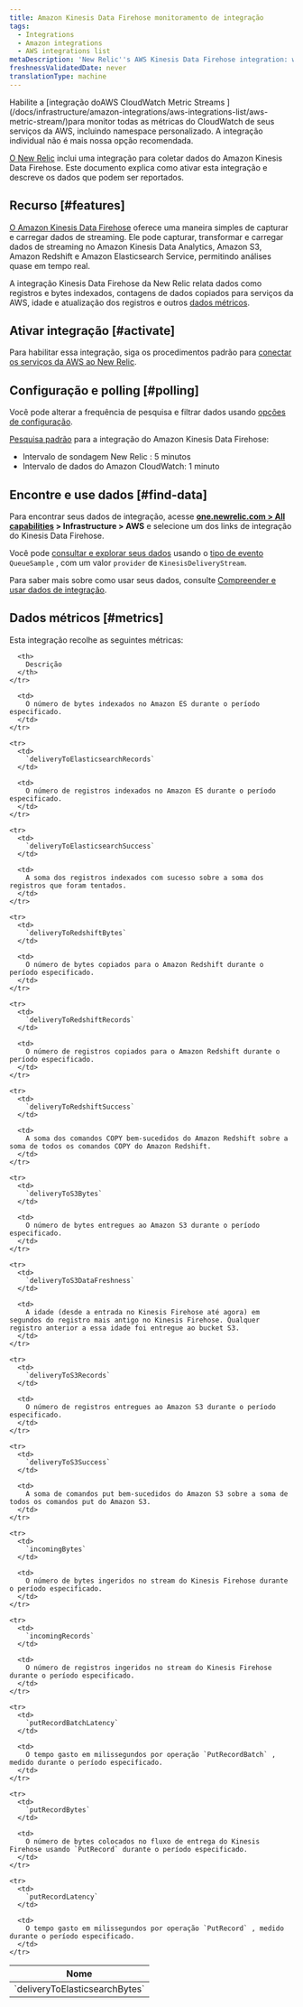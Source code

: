 ```yaml
---
title: Amazon Kinesis Data Firehose monitoramento de integração
tags:
  - Integrations
  - Amazon integrations
  - AWS integrations list
metaDescription: 'New Relic''s AWS Kinesis Data Firehose integration: what data it reports, and how to enable it.'
freshnessValidatedDate: never
translationType: machine
---
```


<Callout variant="important">
  Habilite a [integração doAWS CloudWatch Metric Streams ](/docs/infrastructure/amazon-integrations/aws-integrations-list/aws-metric-stream/)para monitor todas as métricas do CloudWatch de seus serviços da AWS, incluindo namespace personalizado. A integração individual não é mais nossa opção recomendada.
</Callout>

[O New Relic](/docs/infrastructure/integrations-getting-started/getting-started/introduction-infrastructure-integrations) inclui uma integração para coletar dados do Amazon Kinesis Data Firehose. Este documento explica como ativar esta integração e descreve os dados que podem ser reportados.

## Recurso [#features]

[O Amazon Kinesis Data Firehose](https://aws.amazon.com/kinesis/firehose/) oferece uma maneira simples de capturar e carregar dados de streaming. Ele pode capturar, transformar e carregar dados de streaming no Amazon Kinesis Data Analytics, Amazon S3, Amazon Redshift e Amazon Elasticsearch Service, permitindo análises quase em tempo real.

A integração Kinesis Data Firehose da New Relic relata dados como registros e bytes indexados, contagens de dados copiados para serviços da AWS, idade e atualização dos registros e outros [dados métricos](#metrics).

## Ativar integração [#activate]

Para habilitar essa integração, siga os procedimentos padrão para [conectar os serviços da AWS ao New Relic](/docs/infrastructure/infrastructure-integrations/getting-started/connect-aws-integrations-infrastructure).

## Configuração e polling [#polling]

Você pode alterar a frequência de pesquisa e filtrar dados usando [opções de configuração](/docs/integrations/new-relic-integrations/getting-started/configure-polling-frequency-data-collection-cloud-integrations).

[Pesquisa padrão](/docs/infrastructure/amazon-integrations/aws-integrations-list/aws-polling-intervals-infrastructure-integrations) para a integração do Amazon Kinesis Data Firehose:

* Intervalo de sondagem New Relic : 5 minutos
* Intervalo de dados do Amazon CloudWatch: 1 minuto

## Encontre e use dados [#find-data]

Para encontrar seus dados de integração, acesse <DoNotTranslate>**[one.newrelic.com > All capabilities](https://one.newrelic.com/all-capabilities) > Infrastructure > AWS**</DoNotTranslate> e selecione um dos links de integração do Kinesis Data Firehose.

Você pode [consultar e explorar seus dados](/docs/using-new-relic/data/understand-data/query-new-relic-data) usando o [tipo de evento](/docs/data-apis/understand-data/new-relic-data-types/#event-data) `QueueSample` , com um valor `provider` de `KinesisDeliveryStream`.

Para saber mais sobre como usar seus dados, consulte [Compreender e usar dados de integração](/docs/infrastructure/integrations/find-use-infrastructure-integration-data).

## Dados métricos [#metrics]

Esta integração recolhe as seguintes métricas:

<table>
  <thead>
    <tr>
      <th style={{ width: "315" }}>
        Nome
      </th>

      <th>
        Descrição
      </th>
    </tr>
  </thead>

  <tbody>
    <tr>
      <td>
        `deliveryToElasticsearchBytes`
      </td>

      <td>
        O número de bytes indexados no Amazon ES durante o período especificado.
      </td>
    </tr>

    <tr>
      <td>
        `deliveryToElasticsearchRecords`
      </td>

      <td>
        O número de registros indexados no Amazon ES durante o período especificado.
      </td>
    </tr>

    <tr>
      <td>
        `deliveryToElasticsearchSuccess`
      </td>

      <td>
        A soma dos registros indexados com sucesso sobre a soma dos registros que foram tentados.
      </td>
    </tr>

    <tr>
      <td>
        `deliveryToRedshiftBytes`
      </td>

      <td>
        O número de bytes copiados para o Amazon Redshift durante o período especificado.
      </td>
    </tr>

    <tr>
      <td>
        `deliveryToRedshiftRecords`
      </td>

      <td>
        O número de registros copiados para o Amazon Redshift durante o período especificado.
      </td>
    </tr>

    <tr>
      <td>
        `deliveryToRedshiftSuccess`
      </td>

      <td>
        A soma dos comandos COPY bem-sucedidos do Amazon Redshift sobre a soma de todos os comandos COPY do Amazon Redshift.
      </td>
    </tr>

    <tr>
      <td>
        `deliveryToS3Bytes`
      </td>

      <td>
        O número de bytes entregues ao Amazon S3 durante o período especificado.
      </td>
    </tr>

    <tr>
      <td>
        `deliveryToS3DataFreshness`
      </td>

      <td>
        A idade (desde a entrada no Kinesis Firehose até agora) em segundos do registro mais antigo no Kinesis Firehose. Qualquer registro anterior a essa idade foi entregue ao bucket S3.
      </td>
    </tr>

    <tr>
      <td>
        `deliveryToS3Records`
      </td>

      <td>
        O número de registros entregues ao Amazon S3 durante o período especificado.
      </td>
    </tr>

    <tr>
      <td>
        `deliveryToS3Success`
      </td>

      <td>
        A soma de comandos put bem-sucedidos do Amazon S3 sobre a soma de todos os comandos put do Amazon S3.
      </td>
    </tr>

    <tr>
      <td>
        `incomingBytes`
      </td>

      <td>
        O número de bytes ingeridos no stream do Kinesis Firehose durante o período especificado.
      </td>
    </tr>

    <tr>
      <td>
        `incomingRecords`
      </td>

      <td>
        O número de registros ingeridos no stream do Kinesis Firehose durante o período especificado.
      </td>
    </tr>

    <tr>
      <td>
        `putRecordBatchLatency`
      </td>

      <td>
        O tempo gasto em milissegundos por operação `PutRecordBatch` , medido durante o período especificado.
      </td>
    </tr>

    <tr>
      <td>
        `putRecordBytes`
      </td>

      <td>
        O número de bytes colocados no fluxo de entrega do Kinesis Firehose usando `PutRecord` durante o período especificado.
      </td>
    </tr>

    <tr>
      <td>
        `putRecordLatency`
      </td>

      <td>
        O tempo gasto em milissegundos por operação `PutRecord` , medido durante o período especificado.
      </td>
    </tr>
  </tbody>
</table>